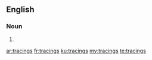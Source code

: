 ==English==

===Noun===
{{head|en}}

# {{plural of|tracing}}

[[ar:tracings]]
[[fr:tracings]]
[[ku:tracings]]
[[my:tracings]]
[[te:tracings]]